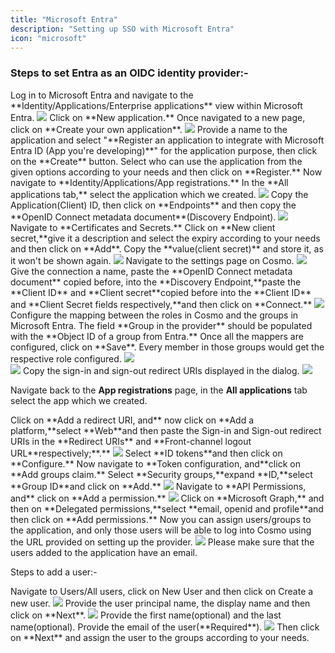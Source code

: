 ```yaml
---
title: "Microsoft Entra"
description: "Setting up SSO with Microsoft Entra"
icon: "microsoft"
---
```


### Steps to set Entra as an OIDC identity provider:-

<Steps>
<Step>
Log in to Microsoft Entra and navigate to the **Identity/Applications/Enterprise applications** view within Microsoft Entra.

<Frame>
  <img src="/images/studio/sso/image-34.png" />
</Frame>
</Step>
<Step>
Click on **New application.**
</Step>
<Step>
Once navigated to a new page, click on **Create your own application**.

<Frame>
  <img src="/images/studio/sso/image-35.png" />
</Frame>
</Step>
<Step>
Provide a name to the application and select "**Register an application to integrate with Microsoft Entra ID (App you're developing)**" for the application purpose, then click on the **Create** button.
</Step>
<Step>
Select who can use the application from the given options according to your needs and then click on **Register.**
</Step>
<Step>
Now navigate to **Identity/Applications/App registrations.**
</Step>
<Step>
In the **All applications tab,** select the application which we created.

<Frame>
  <img src="/images/studio/sso/image-36.png" />
</Frame>
</Step>
<Step>
Copy the Application(Client) ID, then click on **Endpoints** and then copy the **OpenID Connect metadata document**(Discovery Endpoint).

<Frame>
  <img src="/images/studio/sso/image-37.png" />
</Frame>
</Step>
<Step>
Navigate to **Certificates and Secrets.**
</Step>
<Step>
Click on  **New client secret,**give it a description and select the expiry according to your needs and then click on **Add**.
</Step>
<Step>
Copy the **value(client secret)** and store it, as it won't be shown again.

<Frame>
  <img src="/images/studio/sso/image-38.png" />
</Frame>
</Step>
<Step>
Navigate to the settings page on Cosmo.

<Frame>
  <img src="/images/studio/sso/image-39.png" />
</Frame>
</Step>
<Step>
 Give the connection a name, paste the **OpenID Connect metadata document** copied before, into the  **Discovery Endpoint,**paste the **Client ID** and  **Client secret**copied before into the **Client ID** and  **Client Secret fields respectively,**and then click on **Connect.**

<Frame>
  <img src="/images/studio/sso/image-40.png" />
</Frame>
</Step>
<Step>
Configure the mapping between the roles in Cosmo and the groups in Microsoft Entra. The field **Group in the provider** should be populated with the **Object ID of a group from Entra.** Once all the mappers are configured, click on **Save**. Every member in those groups would get the respective role configured.

<Frame>
  <img src="/images/studio/sso/image-41.png" />
</Frame>
<br/>
<Frame caption="Object ID of the groups in Entra">
  <img src="/images/studio/sso/image-42.png" />
</Frame>
</Step>
<Step>
Copy the sign-in and sign-out redirect URIs displayed in the dialog.

<Frame>
  <img src="/images/studio/sso/image-43.png" />
</Frame>
</Step>
<Step>

Navigate back to the **App registrations** page, in the **All applications** tab select the app which we created.

</Step>
<Step>
 Click on **Add a redirect URI, and** now click on  **Add a platform,**select  **Web**and then paste the Sign-in and Sign-out redirect URIs in the **Redirect URIs** and  **Front-channel logout URL**respectively;**.**

<Frame>
  <img src="/images/studio/sso/image-44.png" />
</Frame>
</Step>
<Step>
 Select  **ID tokens**and then click on **Configure.**
</Step>
<Step>
  Now navigate to  **Token configuration, and**click on **Add groups claim.**
</Step>
<Step>
Select  **Security groups,**expand  **ID,**select  **Group ID**and click on **Add.**

<Frame>
  <img src="/images/studio/sso/image-45.png" />
</Frame>
</Step>
<Step>
Navigate to **API Permissions, and** click on **Add a permission.**
<Frame>
  <img src="/images/studio/sso/image-46.png" />
</Frame>
</Step>
<Step>
 Click on **Microsoft Graph,** and then on  **Delegated permissions,**select  **email, openid and profile**and then click on **Add permissions.**
</Step>
<Step>
Now you can assign users/groups to the application, and only those users will be able to log into Cosmo using the URL provided on setting up the provider.

<Frame>
  <img src="/images/studio/sso/image-47.png" />
</Frame>
</Step>
</Steps>

<Info>
Please make sure that the users added to the application have an email.

Steps to add a user:-

<Steps>
<Step>
Navigate to Users/All users, click on New User and then click on Create a new user.

<Frame>
  <img src="/images/studio/sso/image-48.png" />
</Frame>
</Step>
<Step>
Provide the user principal name, the display name and then click on **Next**.

<Frame>
  <img src="/images/studio/sso/image-49.png" />
</Frame>
</Step>
<Step>
Provide the first name(optional) and the last name(optional).
</Step>
<Step>
Provide the email of the user(**Required**).

<Frame>
  <img src="/images/studio/sso/image-50.png" />
</Frame>
</Step>
<Step>
Then click on **Next** and assign the user to the groups according to your needs.
</Step>
</Steps>
</Info>
